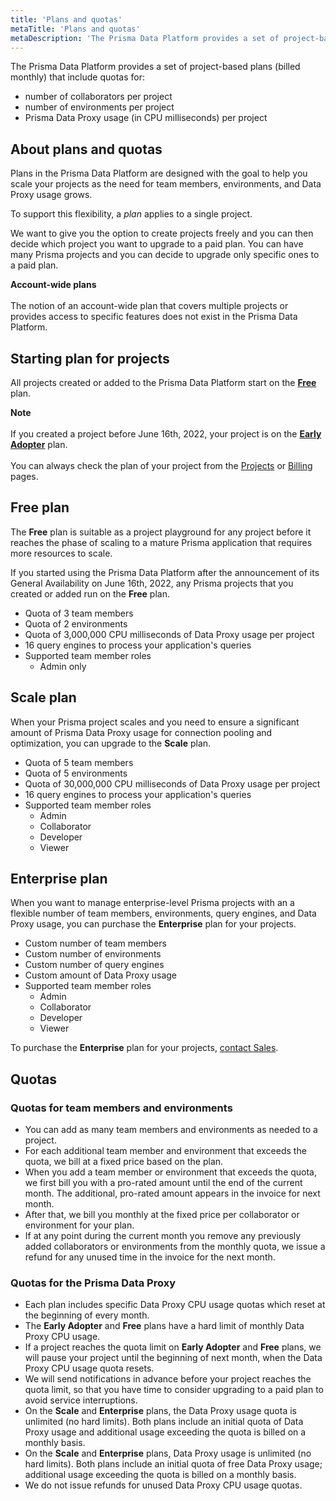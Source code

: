 ```yaml
---
title: 'Plans and quotas'
metaTitle: 'Plans and quotas'
metaDescription: 'The Prisma Data Platform provides a set of project-based plans (billed monthly) with quotas for the number of collaborators and environments per project, as well as a quota for the usage of the Prisma Data Proxy (in CPU milliseconds) per project.'
---
```


<TopBlock>

The Prisma Data Platform provides a set of project-based plans (billed monthly) that include quotas for:

- number of collaborators per project
- number of environments per project
- Prisma Data Proxy usage (in CPU milliseconds) per project

</TopBlock>

## About plans and quotas

Plans in the Prisma Data Platform are designed with the goal to help you scale your projects as the need for team members, environments, and Data Proxy usage grows.

To support this flexibility, a _plan_ applies to a single project.

We want to give you the option to create projects freely and you can then decide which project you want to upgrade to a paid plan. You can have many Prisma projects and you can decide to upgrade only specific ones to a paid plan.

<Admonition>

**Account-wide plans**<br /><br />
The notion of an account-wide plan that covers multiple projects or provides access to specific features does not exist in the Prisma Data Platform.<br />

</Admonition>

## Starting plan for projects

All projects created or added to the Prisma Data Platform start on the [**Free**](/concepts/data-platform/billing/plans-and-quotas#strongfreestrong-plan) plan.

<Admonition>

**Note**<br /><br />
If you created a project before June 16th, 2022, your project is on the [**Early Adopter**](/concepts/data-platform/billing/early-adopter-plan) plan.<br /><br />
You can always check the plan of your project from the [Projects](https://cloud.prisma.io/projects) or [Billing](https://cloud.prisma.io/billing) pages.

</Admonition>

## <strong>Free</strong> plan

The **Free** plan is suitable as a project playground for any project before it reaches the phase of scaling to a mature Prisma application that requires more resources to scale.

If you started using the Prisma Data Platform after the announcement of its General Availability on June 16th, 2022, any Prisma projects that you created or added run on the **Free** plan.

- Quota of 3 team members
- Quota of 2 environments
- Quota of 3,000,000 CPU milliseconds of Data Proxy usage per project
- 16 query engines to process your application's queries
- Supported team member roles
  - Admin only

## <strong>Scale</strong> plan

When your Prisma project scales and you need to ensure a significant amount of Prisma Data Proxy usage for connection pooling and optimization, you can upgrade to the **Scale** plan.

- Quota of 5 team members
- Quota of 5 environments
- Quota of 30,000,000 CPU milliseconds of Data Proxy usage per project
- 16 query engines to process your application's queries
- Supported team member roles
  - Admin
  - Collaborator
  - Developer
  - Viewer

## <strong>Enterprise</strong> plan

When you want to manage enterprise-level Prisma projects with an a flexible number of team members, environments, query engines, and Data Proxy usage, you can purchase the **Enterprise** plan for your projects.

- Custom number of team members
- Custom number of environments
- Custom number of query engines
- Custom amount of Data Proxy usage
- Supported team member roles
  - Admin
  - Collaborator
  - Developer
  - Viewer

<Tip>

To purchase the **Enterprise** plan for your projects, [contact Sales](https://prisma103696.typeform.com/to/D91R9T4i?typeform-source=cloud.prisma.io).

</Tip>

## Quotas

### Quotas for team members and environments

- You can add as many team members and environments as needed to a project.
- For each additional team member and environment that exceeds the quota, we bill at a fixed price based on the plan.
- When you add a team member or environment that exceeds the quota, we first bill you with a pro-rated amount until the end of the current month. The additional, pro-rated amount appears in the invoice for next month.
- After that, we bill you monthly at the fixed price per collaborator or environment for your plan.
- If at any point during the current month you remove any previously added collaborators or environments from the monthly quota, we issue a refund for any unused time in the invoice for the next month.

### Quotas for the Prisma Data Proxy

- Each plan includes specific Data Proxy CPU usage quotas which reset at the beginning of every month.
- The **Early Adopter** and **Free** plans have a hard limit of monthly Data Proxy CPU usage.
- If a project reaches the quota limit on **Early Adopter** and **Free** plans, we will pause your project until the beginning of next month, when the Data Proxy CPU usage quota resets.
- We will send notifications in advance before your project reaches the quota limit, so that you have time to consider upgrading to a paid plan to avoid service interruptions.
- On the **Scale** and **Enterprise** plans, the Data Proxy usage quota is unlimited (no hard limits). Both plans include an initial quota of Data Proxy usage and additional usage exceeding the quota is billed on a monthly basis.
- On the **Scale** and **Enterprise** plans, Data Proxy usage is unlimited (no hard limits). Both plans include an initial quota of free Data Proxy usage; additional usage exceeding the quota is billed on a monthly basis.
- We do not issue refunds for unused Data Proxy CPU usage quotas.
